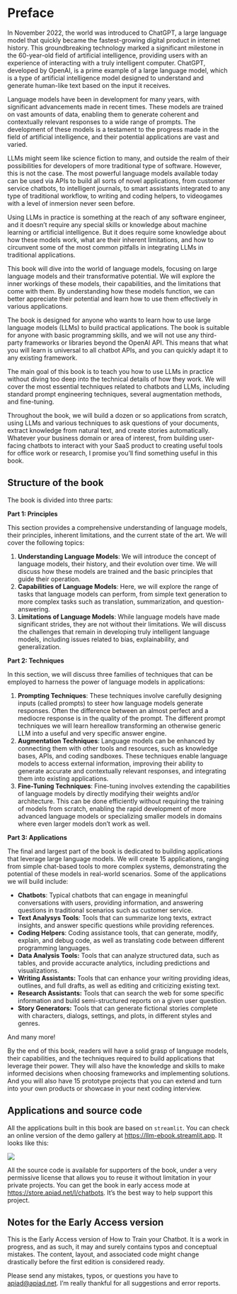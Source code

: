 # Preface {.unnumbered}

In November 2022, the world was introduced to ChatGPT, a large language model that quickly became the fastest-growing digital product in internet history. This groundbreaking technology marked a significant milestone in the 60-year-old field of artificial intelligence, providing users with an experience of interacting with a truly intelligent computer. ChatGPT, developed by OpenAI, is a prime example of a large language model, which is a type of artificial intelligence model designed to understand and generate human-like text based on the input it receives.

Language models have been in development for many years, with significant advancements made in recent times. These models are trained on vast amounts of data, enabling them to generate coherent and contextually relevant responses to a wide range of prompts. The development of these models is a testament to the progress made in the field of artificial intelligence, and their potential applications are vast and varied.

LLMs might seem like science fiction to many, and outside the realm of their possibilities for developers of more traditional type of software. However, this is not the case. The most powerful language models available today can be used via APIs to build all sorts of novel applications, from customer service chatbots, to intelligent journals, to smart assistants integrated to any type of traditional workflow, to writing and coding helpers, to videogames with a level of inmersion never seen before.

Using LLMs in practice is something at the reach of any software engineer, and it doesn't require any special skills or knowledge about machine learning or artificial intelligence. But it does require some knowledge about how these models work, what are their inherent limitations, and how to circunvent some of the most common pitfalls in integrating LLMs in traditional applications.

This book will dive into the world of language models, focusing on large language models and their transformative potential. We will explore the inner workings of these models, their capabilities, and the limitations that come with them. By understanding how these models function, we can better appreciate their potential and learn how to use them effectively in various applications.

The book is designed for anyone who wants to learn how to use large language models (LLMs) to build practical applications. The book is suitable for anyone with basic programming skills, and we will not use any third-party frameworks or libraries beyond the OpenAI API. This means that what you will learn is universal to all chatbot APIs, and you can quickly adapt it to any existing framework.

The main goal of this book is to teach you how to use LLMs in practice without diving too deep into the technical details of how they work. We will cover the most essential techniques related to chatbots and LLMs, including standard prompt engineering techniques, several augmentation methods, and fine-tuning.

Throughout the book, we will build a dozen or so applications from scratch, using LLMs and various techniques to ask questions of your documents, extract knowledge from natural text, and create stories automatically. Whatever your business domain or area of interest, from building user-facing chatbots to interact with your SaaS product to creating useful tools for office work or research, I promise you’ll find something useful in this book.

## Structure of the book

The book is divided into three parts:

**Part 1: Principles**

This section provides a comprehensive understanding of language models, their principles, inherent limitations, and the current state of the art. We will cover the following topics:

1. **Understanding Language Models**: We will introduce the concept of language models, their history, and their evolution over time. We will discuss how these models are trained and the basic principles that guide their operation.
2. **Capabilities of Language Models**: Here, we will explore the range of tasks that language models can perform, from simple text generation to more complex tasks such as translation, summarization, and question-answering.
3. **Limitations of Language Models**: While language models have made significant strides, they are not without their limitations. We will discuss the challenges that remain in developing truly intelligent language models, including issues related to bias, explainability, and generalization.

**Part 2: Techniques**

In this section, we will discuss three families of techniques that can be employed to harness the power of language models in applications:

1. **Prompting Techniques**: These techniques involve carefully designing inputs (called prompts) to steer how language models generate responses. Often the difference between an almost perfect and a mediocre response is in the quality of the prompt. The different prompt techniques we will learn hereallow transforming an otherwise generic LLM into a useful and very specific answer engine.
2. **Augmentation Techniques**: Language models can be enhanced by connecting them with other tools and resources, such as knowledge bases, APIs, and coding sandboxes. These techniques enable language models to access external information, improving their ability to generate accurate and contextually relevant responses, and integrating them into existing applications.
3. **Fine-Tuning Techniques**: Fine-tuning involves extending the capabilities of language models by directly modifying their weights and/or architecture. This can be done efficiently without requiring the training of models from scratch, enabling the rapid development of more advanced language models or specializing smaller models in domains where even larger models don't work as well.

**Part 3: Applications**

The final and largest part of the book is dedicated to building applications that leverage large language models. We will create 15 applications, ranging from simple chat-based tools to more complex systems, demonstrating the potential of these models in real-world scenarios. Some of the applications we will build include:

- **Chatbots**: Typical chatbots that can engage in meaningful conversations with users, providing information, and answering questions in traditional scenarios such as customer service.
- **Text Analysys Tools**: Tools that can summarize long texts, extract insights, and answer specific questions while providing references.
- **Coding Helpers**: Coding assistance tools, that can generate, modify, explain, and debug code, as well as translating code between different programming languages.
- **Data Analysis Tools:** Tools that can analyze structured data, such as tables, and provide accuracte analytics, including predictions and visualizations.
- **Writing Assistants:** Tools that can enhance your writing providing ideas, outlines, and full drafts, as well as editing and criticizing existing text.
- **Research Assistants:** Tools that can search the web for some specific information and build semi-structured reports on a given user question.
- **Story Generators:** Tools that can generate fictional stories complete with characters, dialogs, settings, and plots, in different styles and genres.

And many more!

By the end of this book, readers will have a solid grasp of language models, their capabilities, and the techniques required to build applications that leverage their power. They will also have the knowledge and skills to make informed decisions when choosing frameworks and implementing solutions. And you will also have 15 prototype projects that you can extend and turn into your own products or showcase in your next coding interview.

## Applications and source code

All the applications built in this book are based on `streamlit`. You can check an online version of the demo gallery at <https://llm-ebook.streamlit.app>. It looks like this:

![](img/gallery.png)

All the source code is available for supporters of the book, under a very permissive license that allows you to reuse it without limitation in your private projects. You can get the book in early access mode at <https://store.apiad.net/l/chatbots>. It's the best way to help support this project.

## Notes for the Early Access version

This is the Early Access version of How to Train your Chatbot. It is a work in progress, and as such, it may and surely contains typos and conceptual mistakes. The content, layout, and associated code might change drastically before the first edition is considered ready.

Please send any mistakes, typos, or questions you have to <apiad@apiad.net>. I'm really thankful for all suggestions and error reports.
